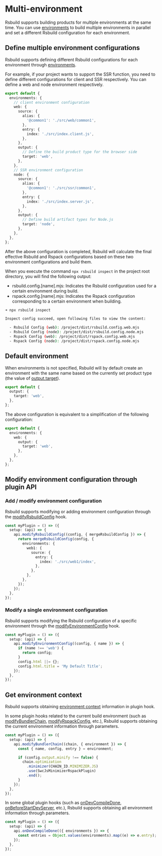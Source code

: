 # Multi-environment

Rsbuild supports building products for multiple environments at the same time. You can use [environments](/config/environments) to build multiple environments in parallel and set a different Rsbuild configuration for each environment.

## Define multiple environment configurations

Rsbuild supports defining different Rsbuild configurations for each environment through [environments](/config/environments).

For example, if your project wants to support the SSR function, you need to define different configurations for client and SSR respectively. You can define a web and node environment respectively.

```ts title=rsbuild.config.ts
export default {
  environments: {
    // client environment configuration
    web: {
      source: {
        alias: {
          '@common1': './src/web/common1',
        },
        entry: {
          index: './src/index.client.js',
        },
      },
      output: {
        // Define the build product type for the browser side
        target: 'web',
      },
    },
    // SSR environment configuration
    node: {
      source: {
        alias: {
          '@common1': './src/ssr/common1',
        },
        entry: {
          index: './src/index.server.js',
        },
      },
      output: {
        // Define build artifact types for Node.js
        target: 'node',
      },
    },
  },
};
```

After the above configuration is completed, Rsbuild will calculate the final effective Rsbuild and Rspack configurations based on these two environment configurations and build them.

When you execute the command `npx rsbuild inspect` in the project root directory, you will find the following output:

- rsbuild.config.[name].mjs: Indicates the Rsbuild configuration used for a certain environment during build.
- rspack.config.[name].mjs: Indicates the Rspack configuration corresponding to a certain environment when building.

```bash
➜ npx rsbuild inspect

Inspect config succeed, open following files to view the content:

  - Rsbuild Config (web): /project/dist/rsbuild.config.web.mjs
  - Rsbuild Config (node): /project/dist/rsbuild.config.node.mjs
  - Rspack Config (web): /project/dist/rspack.config.web.mjs
  - Rspack Config (node): /project/dist/rspack.config.node.mjs
```

## Default environment

When environments is not specified, Rsbuild will by default create an environment with the same name based on the currently set product type (the value of [output.target](/config/output/target)).

```ts title=rsbuild.config.ts
export default {
  output: {
    target: 'web',
  },
};
```

The above configuration is equivalent to a simplification of the following configuration:

```ts title=rsbuild.config.ts
export default {
  environments: {
    web: {
      output: {
        target: 'web',
      },
    },
  },
};
```

## Modify environment configuration through plugin API

### Add / modify environment configuration

Rsbuild supports modifying or adding environment configuration through the [modifyRsbuildConfig](/plugins/dev/hooks#modifyrsbuildconfig) hook.

```ts
const myPlugin = () => ({
  setup: (api) => {
    api.modifyRsbuildConfig((config, { mergeRsbuildConfig }) => {
      return mergeRsbuildConfig(config, {
        environments: {
          web1: {
            source: {
              entry: {
                index: './src/web1/index',
              },
            },
          },
        },
      });
    });
  },
});
```

### Modify a single environment configuration

Rsbuild supports modifying the Rsbuild configuration of a specific environment through the [modifyEnvironmentConfig](/plugins/dev/hooks#modifyenvironmentconfig) hook.

```ts
const myPlugin = () => ({
  setup: (api) => {
    api.modifyEnvironmentConfig((config, { name }) => {
      if (name !== 'web') {
        return config;
      }
      config.html ||= {};
      config.html.title = 'My Default Title';
    });
  },
});
```

## Get environment context

Rsbuild supports obtaining [environment context](/api/javascript-api/types#environmentcontext) information in plugin hook.

In some plugin hooks related to the current build environment (such as [modifyBundlerChain](/plugins/dev/hooks#modifybundlerchain), [modifyRspackConfig](/plugins/dev/hooks#modifyrspackconfig), etc.), Rsbuild supports obtaining the current environment information through parameters.

```ts
const myPlugin = () => ({
  setup: (api) => {
    api.modifyBundlerChain((chain, { environment }) => {
      const { name, config, entry } = environment;

      if (config.output.minify !== false) {
        chain.optimization
          .minimizer(CHAIN_ID.MINIMIZER.JS)
          .use(SwcJsMinimizerRspackPlugin)
          .end();
      }
    });
  },
});
```

In some global plugin hooks (such as [onDevCompileDone](/plugins/dev/hooks#ondevcompiledone), [onBeforeStartDevServer](/plugins/dev/hooks#onbeforestartdevserver), etc.), Rsbuild supports obtaining all environment information through parameters.

```ts
const myPlugin = () => ({
  setup: (api) => {
    api.onDevCompileDone(({ environments }) => {
      const entries = Object.values(environments).map((e) => e.entry);
    });
  },
});
```
